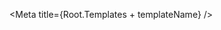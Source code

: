 

<Meta title={Root.Templates + templateName} />

<DocsPageHeader
    title={templateName}
    description="This template shows how the Modal, PageContainer, Button and Alert component can be used to create a Profilepage."
    addImportantNote={false}
    variant="none"
/>

<Canvas withToolbar>
    <Story name="Profilepage" story={stories.Base} />
</Canvas>
